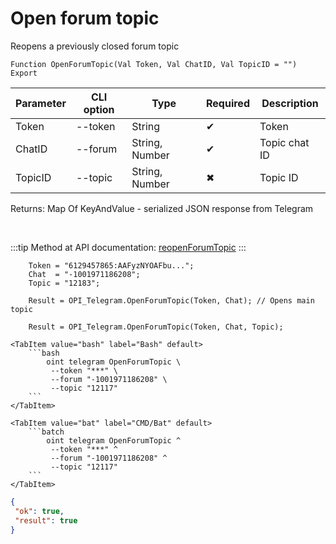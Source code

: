 ﻿---
sidebar_position: 5
description: Open forum topic and other functions to work with Telegram in the Open Integration Package, a free open-source integration library for 1C:Enterprise 8, OneScript and CLI
keywords: [1C, 1С, 1С:Enterprise, 1С:Enterprise 8.3, API, Integration, Services, Exchange, OneScript, CLI, Telegram]
---


# Open forum topic
 Reopens a previously closed forum topic



`Function OpenForumTopic(Val Token, Val ChatID, Val TopicID = "") Export`

  | Parameter | CLI option | Type | Required | Description |
  |-|-|-|-|-|
  | Token | --token | String | &#x2714; | Token |
  | ChatID | --forum | String, Number | &#x2714; | Topic chat ID |
  | TopicID | --topic | String, Number | &#x2716; | Topic ID |

  
  Returns:  Map Of KeyAndValue - serialized JSON response from Telegram

<br/>

:::tip
Method at API documentation: [reopenForumTopic](https://core.telegram.org/bots/api#reopenforumtopic)
:::
<br/>


```bsl title="1C:Enterprise/OneScript code example"
    Token = "6129457865:AAFyzNYOAFbu...";
    Chat  = "-1001971186208";
    Topic = "12183";

    Result = OPI_Telegram.OpenForumTopic(Token, Chat); // Opens main topic

    Result = OPI_Telegram.OpenForumTopic(Token, Chat, Topic);
```
 

 <Tabs>
  
    <TabItem value="bash" label="Bash" default>
        ```bash
            oint telegram OpenForumTopic \
             --token "***" \
             --forum "-1001971186208" \
             --topic "12117"
        ```
    </TabItem>
  
    <TabItem value="bat" label="CMD/Bat" default>
        ```batch
            oint telegram OpenForumTopic ^
             --token "***" ^
             --forum "-1001971186208" ^
             --topic "12117"
        ```
    </TabItem>
</Tabs>


```json title="Result"
{
 "ok": true,
 "result": true
}
```
